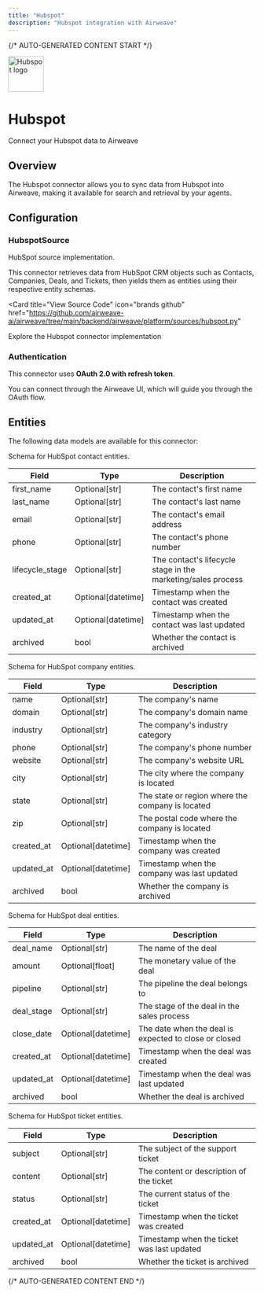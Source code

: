 ```yaml
---
title: "Hubspot"
description: "Hubspot integration with Airweave"
---
```


{/* AUTO-GENERATED CONTENT START */}



<div className="connector-header">
  <img src="icon.svg" alt="Hubspot logo" width="72" height="72" className="connector-icon" />
  <div className="connector-info">
    <h1>Hubspot</h1>
    <p>Connect your Hubspot data to Airweave</p>
  </div>
</div>

## Overview

The Hubspot connector allows you to sync data from Hubspot into Airweave, making it available for search and retrieval by your agents.

## Configuration


### HubspotSource

HubSpot source implementation.

This connector retrieves data from HubSpot CRM objects such as Contacts,
Companies, Deals, and Tickets, then yields them as entities using
their respective entity schemas.


<Card
  title="View Source Code"
  icon="brands github"
  href="https://github.com/airweave-ai/airweave/tree/main/backend/airweave/platform/sources/hubspot.py"
>
  Explore the Hubspot connector implementation
</Card>

### Authentication

This connector uses **OAuth 2.0 with refresh token**.

You can connect through the Airweave UI, which will guide you through the OAuth flow.


## Entities

The following data models are available for this connector:

<Accordion title="HubspotContactEntity">

Schema for HubSpot contact entities.

| Field | Type | Description |
|-------|------|-------------|
| first_name | Optional[str] | The contact's first name |
| last_name | Optional[str] | The contact's last name |
| email | Optional[str] | The contact's email address |
| phone | Optional[str] | The contact's phone number |
| lifecycle_stage | Optional[str] | The contact's lifecycle stage in the marketing/sales process |
| created_at | Optional[datetime] | Timestamp when the contact was created |
| updated_at | Optional[datetime] | Timestamp when the contact was last updated |
| archived | bool | Whether the contact is archived |

</Accordion>
<Accordion title="HubspotCompanyEntity">

Schema for HubSpot company entities.

| Field | Type | Description |
|-------|------|-------------|
| name | Optional[str] | The company's name |
| domain | Optional[str] | The company's domain name |
| industry | Optional[str] | The company's industry category |
| phone | Optional[str] | The company's phone number |
| website | Optional[str] | The company's website URL |
| city | Optional[str] | The city where the company is located |
| state | Optional[str] | The state or region where the company is located |
| zip | Optional[str] | The postal code where the company is located |
| created_at | Optional[datetime] | Timestamp when the company was created |
| updated_at | Optional[datetime] | Timestamp when the company was last updated |
| archived | bool | Whether the company is archived |

</Accordion>
<Accordion title="HubspotDealEntity">

Schema for HubSpot deal entities.

| Field | Type | Description |
|-------|------|-------------|
| deal_name | Optional[str] | The name of the deal |
| amount | Optional[float] | The monetary value of the deal |
| pipeline | Optional[str] | The pipeline the deal belongs to |
| deal_stage | Optional[str] | The stage of the deal in the sales process |
| close_date | Optional[datetime] | The date when the deal is expected to close or closed |
| created_at | Optional[datetime] | Timestamp when the deal was created |
| updated_at | Optional[datetime] | Timestamp when the deal was last updated |
| archived | bool | Whether the deal is archived |

</Accordion>
<Accordion title="HubspotTicketEntity">

Schema for HubSpot ticket entities.

| Field | Type | Description |
|-------|------|-------------|
| subject | Optional[str] | The subject of the support ticket |
| content | Optional[str] | The content or description of the ticket |
| status | Optional[str] | The current status of the ticket |
| created_at | Optional[datetime] | Timestamp when the ticket was created |
| updated_at | Optional[datetime] | Timestamp when the ticket was last updated |
| archived | bool | Whether the ticket is archived |

</Accordion>




{/* AUTO-GENERATED CONTENT END */}
